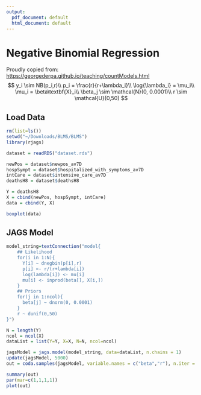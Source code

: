 ```yaml
---
output:
  pdf_document: default
  html_document: default
---
```


# Negative Binomial Regression

Proudly copied from: <https://georgederpa.github.io/teaching/countModels.html>
$$
y_i \sim NB(p_i,r)\\
p_i = \frac{r}{r+\lambda_i}\\
\log{\lambda_i} = \mu_i\\
\mu_i = \beta\textbf{X}_i\\
\beta_j \sim \mathcal{N}(0, 0.0001)\\
r \sim \mathcal{U}(0,50)
$$

## Load Data

```r
rm(list=ls())
setwd("~/Downloads/BLMS/BLMS")
library(rjags)

dataset = readRDS("dataset.rds")

newPos = dataset$newpos_av7D
hospSympt = dataset$hospitalized_with_symptoms_av7D
intCare = dataset$intensive_care_av7D
deathsH8 = dataset$deathsH8

Y = deathsH8
X = cbind(newPos, hospSympt, intCare)
data = cbind(Y, X)

boxplot(data)
```

## JAGS Model

```r
model_string=textConnection("model{
    ## Likelihood
    for(i in 1:N){
      Y[i] ~ dnegbin(p[i],r)
      p[i] <- r/(r+lambda[i]) 
      log(lambda[i]) <- mu[i]
      mu[i] <- inprod(beta[], X[i,])
    } 
    ## Priors
    for(j in 1:ncol){
      beta[j] ~ dnorm(0, 0.0001)
    }
    r ~ dunif(0,50)
}")

N = length(Y)
ncol = ncol(X)
dataList = list(Y=Y, X=X, N=N, ncol=ncol) 

jagsModel = jags.model(model_string, data=dataList, n.chains = 1)
update(jagsModel, 5000)
out = coda.samples(jagsModel, variable.names = c("beta","r"), n.iter = 10000, thin=5)

summary(out)
par(mar=c(1,1,1,1))
plot(out)
```
